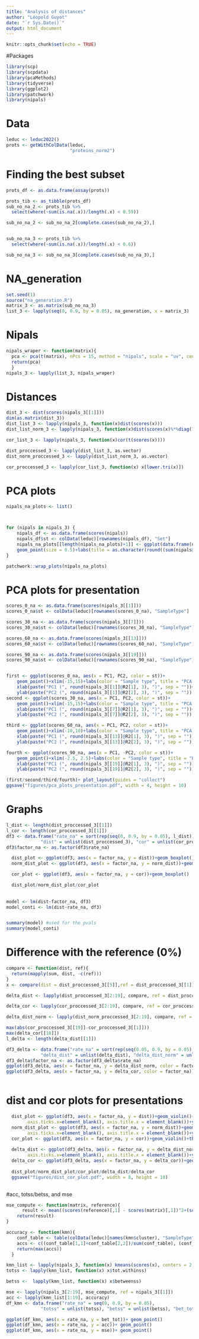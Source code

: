 ```yaml
---
title: "Analysis of distances"
author: "Léopold Guyot"
date: "`r Sys.Date()`"
output: html_document
---
```


```r
knitr::opts_chunk$set(echo = TRUE)
```
#Packages

```r
library(scp)
library(scpdata)
library(pcaMethods)
library(tidyverse)
library(ggplot2)
library(patchwork)
library(nipals)
```

# Data

```r
leduc <- leduc2022()
prots <- getWithColData(leduc,
                        "proteins_norm2")

```

# Finding the best subset

```r

prots_df <- as.data.frame(assay(prots))

prots_tib <- as_tibble(prots_df)
sub_no_na_2 <- prots_tib %>% 
  select(where(~sum(is.na(.x))/length(.x) < 0.59))

sub_no_na_2 <- sub_no_na_2[complete.cases(sub_no_na_2),]


sub_no_na_3 <- prots_tib %>% 
  select(where(~sum(is.na(.x))/length(.x) < 0.6))

sub_no_na_3 <- sub_no_na_3[complete.cases(sub_no_na_3),]
```
# NA_generation
```r
set.seed(1)
source("na_generation.R")
matrix_3 <- as.matrix(sub_no_na_3)
list_3 <- lapply(seq(0, 0.9, by = 0.05), na_generation, x = matrix_3)
```

# Nipals

```r
nipals_wraper <- function(matrix){
  pca <- pca(t(matrix), nPcs = 15, method = "nipals", scale = "uv", center = TRUE)
  return(pca)
  }
nipals_3 <- lapply(list_3, nipals_wraper)
```

# Distances

```r
dist_3 <- dist(scores(nipals_3[[1]]))
dim(as.matrix(dist_3)) 
dist_list_3 <- lapply(nipals_3, function(x)dist(scores(x)))
dist_list_norm_3 <- lapply(nipals_3, function(x)dist(scores(x)%*%diag(1/x@sDev)))

cor_list_3 <- lapply(nipals_3, function(x)cor(t(scores(x))))

dist_proccessed_3 <- lapply(dist_list_3, as.vector)
dist_norm_proccessed_3 <- lapply(dist_list_norm_3, as.vector)

cor_proccessed_3 <- lapply(cor_list_3, function(x) x[lower.tri(x)])


```
# PCA plots

```r
nipals_na_plots <- list()



for (nipals in nipals_3) {
    nipals_df <- as.data.frame(scores(nipals))
    nipals_df$st <- colData(leduc)[rownames(nipals_df), "Set"]
    nipals_na_plots[[length(nipals_na_plots)+1]] <- ggplot(data.frame(nipals_df), aes(x = PC1, PC2, color = st))+
    geom_point(size = 0.5)+labs(title = as.character(round((sum(nipals@missing)/length(nipals@missing)),2)))+theme(legend.position = "none",plot.title = element_text(size=9))
}

patchwork::wrap_plots(nipals_na_plots)


```

# PCA plots for presentation

```r
scores_0_na <- as.data.frame(scores(nipals_3[[1]]))
scores_0_na$st <- colData(leduc)[rownames(scores_0_na), "SampleType"]

scores_30_na <- as.data.frame(scores(nipals_3[[7]]))
scores_30_na$st <- colData(leduc)[rownames(scores_30_na), "SampleType"]

scores_60_na <- as.data.frame(scores(nipals_3[[13]]))
scores_60_na$st <- colData(leduc)[rownames(scores_60_na), "SampleType"]

scores_90_na <- as.data.frame(scores(nipals_3[[19]]))
scores_90_na$st <- colData(leduc)[rownames(scores_90_na), "SampleType"]


first <- ggplot(scores_0_na, aes(x = PC1, PC2, color = st))+
    geom_point()+xlim(-15,15)+labs(color = "Sample type", title = "PCA plot for the 0% NA subset")+theme(plot.title = element_text(size=8))+
    xlab(paste("PC1 (", round(nipals_3[[1]]@R2[1], 3), ")", sep = ""))+
    ylab(paste("PC2 (", round(nipals_3[[1]]@R2[2], 3), ")", sep = ""))
second <- ggplot(scores_30_na, aes(x = PC1, PC2, color = st))+
    geom_point()+xlim(-15,15)+labs(color = "Sample type", title = "PCA plot for the 30% NA subset")+theme(plot.title = element_text(size=8))+
    xlab(paste("PC1 (", round(nipals_3[[7]]@R2[1], 3), ")", sep = ""))+
    ylab(paste("PC2 (", round(nipals_3[[7]]@R2[2], 3), ")", sep = ""))

third <- ggplot(scores_60_na, aes(x = PC1, PC2, color = st))+
    geom_point()+xlim(-10,10)+labs(color = "Sample type", title = "PCA plot for the 60% NA subset")+theme(plot.title = element_text(size=8))+
    xlab(paste("PC1 (", round(nipals_3[[13]]@R2[1], 3), ")", sep = ""))+
    ylab(paste("PC2 (", round(nipals_3[[13]]@R2[2], 3), ")", sep = ""))

fourth <- ggplot(scores_90_na, aes(x = PC1, -PC2, color = st))+
    geom_point()+xlim(-2.5, 2.5)+labs(color = "Sample type", title = "PCA plot for the 90% NA subset")+theme(plot.title = element_text(size=8))+
    xlab(paste("PC1 (", round(nipals_3[[19]]@R2[1], 3), ")", sep = ""))+
    ylab(paste("PC2 (", round(nipals_3[[19]]@R2[2], 3), ")", sep = ""))

(first/second/third/fourth)+ plot_layout(guides = "collect")
ggsave("figures/pca_plots_presentation.pdf", width = 4, height = 10)
```


# Graphs

```r
l_dist <- length(dist_proccessed_3[[1]])
l_cor <- length(cor_proccessed_3[[1]])
df3 <- data.frame("rate_na" = sort(rep(seq(0, 0.9, by = 0.05), l_dist)),
             "dist" = unlist(dist_proccessed_3), "cor" = unlist(cor_proccessed_3), "norm_dist" = unlist(dist_norm_proccessed_3))
df3$factor_na <- as.factor(df3$rate_na)  

  dist_plot <- ggplot(df3, aes(x = factor_na, y = dist))+geom_boxplot()
  norm_dist_plot <- ggplot(df3, aes(x = factor_na, y = norm_dist))+geom_boxplot()

  cor_plot <- ggplot(df3, aes(x = factor_na, y = cor))+geom_boxplot()

  dist_plot/norm_dist_plot/cor_plot
  
  
model <- lm(dist~factor_na, df3)
model_conti <- lm(dist~rate_na, df3)


summary(model) #used for the pvals
summary(model_conti)

```

# Difference with the reference (0%)

```r
compare <- function(dist, ref){
  return(mapply(sum, dist, -c(ref)))
}
x <- compare(dist = dist_proccessed_3[[5]],ref = dist_proccessed_3[[1]] )

delta_dist <- lapply(dist_proccessed_3[2:19], compare, ref = dist_proccessed_3[[1]])

delta_cor <- lapply(cor_proccessed_3[2:19], compare, ref = cor_proccessed_3[[1]])

delta_dist_norm <- lapply(dist_norm_proccessed_3[2:19], compare, ref = dist_norm_proccessed_3[[1]])

max(abs(cor_proccessed_3[[19]]-cor_proccessed_3[[1]]))
max(delta_cor[[18]])
l_delta <- length(delta_dist[[1]])

df3_delta <- data.frame("rate_na" = sort(rep(seq(0.05, 0.9, by = 0.05), l_delta)),
             "delta_dist" = unlist(delta_dist), "delta_dist_norm" = unlist(delta_dist_norm), "delta_cor" = unlist(delta_cor))
df3_delta$factor_na <- as.factor(df3_delta$rate_na)  
ggplot(df3_delta, aes(x = factor_na, y = delta_dist_norm, color = factor_na))+geom_boxplot()
ggplot(df3_delta, aes(x = factor_na, y = delta_cor, color = factor_na))+geom_violin()



```

# dist and cor plots for presentations

```r
  dist_plot <- ggplot(df3, aes(x = factor_na, y = dist))+geom_violin()+theme(legend.position = "none",axis.text.x=element_blank(),
        axis.ticks.x=element_blank(), axis.title.x = element_blank())+ylab("Distance")
  norm_dist_plot <- ggplot(df3, aes(x = factor_na, y = norm_dist))+geom_violin()+theme(legend.position = "none",axis.text.x=element_blank(),
        axis.ticks.x=element_blank(), axis.title.x = element_blank())+ylab("Normalized distance")
  cor_plot <- ggplot(df3, aes(x = factor_na, y = cor))+geom_violin()+theme(legend.position = "none")+ylab("Correlation")+xlab("NA rates")
  
  delta_dist <- ggplot(df3_delta, aes(x = factor_na, y = delta_dist_norm))+geom_violin()+theme(legend.position = "none",axis.text.x=element_blank(),
        axis.ticks.x=element_blank(), axis.title.x = element_blank())+ylab("Delta normalized distance")
  delta_cor <- ggplot(df3_delta, aes(x = factor_na, y = delta_cor))+geom_violin()+theme(legend.position = "none")+ylab("Delta correlation")+xlab("NA rates")
  
  dist_plot/norm_dist_plot/cor_plot/delta_dist/delta_cor
  ggsave("figures/dist_cor_plot.pdf", width = 8, height = 10)
  
```


#acc, totss/betss, and mse

```r
mse_compute <- function(matrix, reference){
      result <- mean((scores(reference)[,1] - scores(matrix)[,1])^2+(scores(reference)[,2] - scores(matrix)[,2])^2)
    return(result)
}

accuracy <- function(kmn){
    conf_table <- table(colData(leduc)[names(kmn$cluster), "SampleType"], kmn$cluster)
    accs <- c((conf_table[1,1]+conf_table[2,2])/sum(conf_table), (conf_table[1,2]+conf_table[2,1])/sum(conf_table))
    return(max(accs))
  }

kmn_list <- lapply(nipals_3, function(x) kmeans(scores(x), centers = 2,iter.max = 100))
totss <- lapply(kmn_list, function(x) x$tot.withinss)

betss <-  lapply(kmn_list, function(x) x$betweenss)

mse <- lapply(nipals_3[2:19], mse_compute, ref = nipals_3[[1]])
acc <- lapply(kmn_list[1:19], accuracy)
df_kmn <- data.frame("rate_na" = seq(0, 0.9, by = 0.05),
             "totss" = unlist(totss), "betss" = unlist(betss), "bet_tot" = unlist(betss)/unlist(totss), "acc" = unlist(acc), "mse" = c(NA, unlist(mse)))

ggplot(df_kmn, aes(x = rate_na, y = bet_tot))+ geom_point()
ggplot(df_kmn, aes(x = rate_na, y = acc))+ geom_point()
ggplot(df_kmn, aes(x = rate_na, y = mse))+ geom_point()

```

